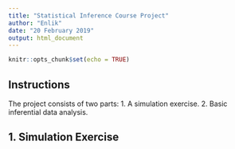 ```yaml
---
title: "Statistical Inference Course Project"
author: "Enlik"
date: "20 February 2019"
output: html_document
---
```


```r
knitr::opts_chunk$set(echo = TRUE)
```

## Instructions
The project consists of two parts:
1. A simulation exercise.
2. Basic inferential data analysis.
    
## 1. Simulation Exercise
```r

```




